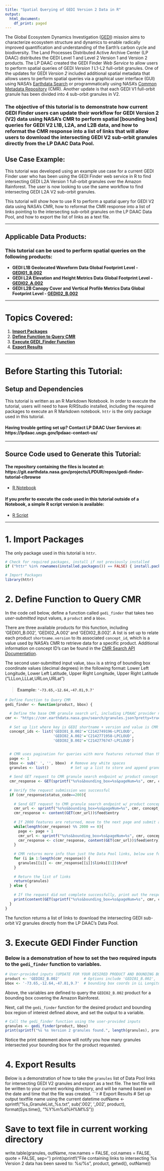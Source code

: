 ```yaml
---
title: "Spatial Querying of GEDI Version 2 Data in R"
output:
  html_document:
    df_print: paged
---
```

The Global Ecosystem Dynamics Investigation ([GEDI](https://lpdaac.usgs.gov/data/get-started-data/collection-overview/missions/gedi-overview/)) mission aims to characterize ecosystem structure and dynamics to enable radically improved quantification and understanding of the Earth's carbon cycle and biodiversity. The Land Processes Distributed Active Archive Center (LP DAAC) distributes the GEDI Level 1 and Level 2 Version 1 and Version 2 products. The LP DAAC created the GEDI Finder _Web Service_ to allow users to perform spatial queries of GEDI _Version 1_ L1-L2 full-orbit granules. One of the updates for GEDI _Version 2_ included additional spatial metadata that allows users to perform spatial queries via a graphical user interface (GUI) using NASA's [Earthdata Search](https://search.earthdata.nasa.gov/search) or programmatically using NASA's [Common Metadata Repository](https://cmr.earthdata.nasa.gov/search) (CMR). Another update is that each GEDI V1 full-orbit granule has been divided into 4 sub-orbit granules in V2.    

### The objective of this tutorial is to demonstrate how current GEDI Finder users can update their workflow for GEDI Version 2 (V2) data using NASA's CMR to perform spatial [bounding box] queries for GEDI V2 L1B, L2A, and L2B data, and how to reformat the CMR response into a list of links that will allow users to download the intersecting GEDI V2 sub-orbit granules directly from the LP DAAC Data Pool. 

## Use Case Example:  
This tutorial was developed using an example use case for a current GEDI Finder user who has been using the GEDI Finder web service in R to find intersecting GEDI L2A Version 1 full-orbit granules over the Amazon Rainforest. The user is now looking to use the same workflow to find intersecting GEDI L2A V2 sub-orbit granules.  

This tutorial will show how to use R to perform a spatial query for GEDI V2 data using NASA's CMR, how to reformat the CMR response into a list of links pointing to the intersecting sub-orbit granules on the LP DAAC Data Pool, and how to export the list of links as a text file.   

***    

## Applicable Data Products: 
### This tutorial can be used to perform spatial queries on the following products:
- **GEDI L1B Geolocated Waveform Data Global Footprint Level - [GEDI01_B.002](https://doi.org/10.5067/GEDI/GEDI01_B.002)**
- **GEDI L2A Elevation and Height Metrics Data Global Footprint Level - [GEDI02_A.002](https://doi.org/10.5067/GEDI/GEDI02_A.002)**
- **GEDI L2B Canopy Cover and Vertical Profile Metrics Data Global Footprint Level - [GEDI02_B.002](https://doi.org/10.5067/GEDI/GEDI02_B.002)**

***  

# Topics Covered:
1. [**Import Packages**](#importpackages)  
2. [**Define Function to Query CMR**](#definefunction)      
3. [**Execute GEDI_Finder Function**](#executefunction)      
4. [**Export Results**](#exportresults)        

***

# Before Starting this Tutorial:
## Setup and Dependencies 
This tutorial is written as an R Markdown Notebook. In order to execute the tutorial, users will need to have R/RStudio installed, including the required packages to execute an R Markdown notebook. `httr` is the only package used in this tutorial.

#### Having trouble getting set up? Contact LP DAAC User Services at: https://lpdaac.usgs.gov/lpdaac-contact-us/

***

## Source Code used to Generate this Tutorial:
#### The repository containing the files is located at: https://git.earthdata.nasa.gov/projects/LPDUR/repos/gedi-finder-tutorial-r/browse  
- [R Notebook](https://git.earthdata.nasa.gov/projects/LPDUR/repos/gedi-finder-tutorial-r/browse/GEDI_Finder_Tutorial_R.rmd)    

#### If you prefer to execute the code used in this tutorial outside of a Notebook, a simple R script version is available:  
- [R Script](https://git.earthdata.nasa.gov/projects/LPDUR/repos/gedi-finder-tutorial-r/browse/GEDI_Finder.R)  

***

# 1. Import Packages <a id="importpackages"></a>
The only package used in this tutorial is `httr`.

```r
# Check for required packages, install if not previously installed
if ("httr" %in% rownames(installed.packages()) == FALSE) { install.packages("httr")}

# Import Packages
library(httr)
```

# 2. Define Function to Query CMR <a id="definefunction"></a>
In the code cell below, define a function called `gedi_finder` that takes two *user-submitted* input values, a `product` and a `bbox`.  

There are three available products for this function, including 'GEDI01_B.002', 'GEDI02_A.002' and 'GEDI02_B.002'. A list is set up to relate each product `shortname.version` to its associated `concept_id`, which is a value used by NASA's CMR to retrieve data for a specific product. Additional information on concept ID's can be found in the [CMR Search API Documentation](https://cmr.earthdata.nasa.gov/search/site/docs/search/api.html#c-concept-id).

The second user-submitted input value, `bbox` is a string of bounding box coordinate values (decimal degrees) in the following format:
Lower Left Longitude, Lower Left Latitude, Upper Right Longitude, Upper Right Latitude ("LLLon,LLLat,URLon,URLat")  

> #### Example: `'-73.65,-12.64,-47.81,9.7'`

```r
# Define Function to Query CMR
gedi_finder <- function(product, bbox) {

  # Define the base CMR granule search url, including LPDAAC provider name and max page size (2000 is the max allowed)
cmr <- "https://cmr.earthdata.nasa.gov/search/granules.json?pretty=true&provider=LPCLOUD&page_size=2000&concept_id="
  
  # Set up list where key is GEDI shortname + version and value is CMR Concept ID
  concept_ids <- list('GEDI01_B.002'='C2142749196-LPCLOUD', 
                      'GEDI02_A.002'='C2142771958-LPCLOUD', 
                      'GEDI02_B.002'='C2142776747-LPCLOUD')

  
  # CMR uses pagination for queries with more features returned than the page size
  page <- 1
  bbox <- sub(' ', '', bbox)  # Remove any white spaces
  granules <- list()          # Set up a list to store and append granule links to
  
  # Send GET request to CMR granule search endpoint w/ product concept ID, bbox & page number
  cmr_response <- GET(sprintf("%s%s&bounding_box=%s&pageNum=%s", cmr, concept_ids[[product]],bbox,page))
  
  # Verify the request submission was successful
  if (cmr_response$status_code==200){
    
    # Send GET request to CMR granule search endpoint w/ product concept ID, bbox & page number, format return as a list
    cmr_url <- sprintf("%s%s&bounding_box=%s&pageNum=%s", cmr, concept_ids[[product]],bbox,page)
    cmr_response <- content(GET(cmr_url))$feed$entry
    
    # If 2000 features are returned, move to the next page and submit another request, and append to the response
    while(length(cmr_response) %% 2000 == 0){
      page <- page + 1
      cmr_url <- sprintf("%s%s&bounding_box=%s&pageNum=%s", cmr, concept_ids[[product]],bbox,page)
      cmr_response <- c(cmr_response, content(GET(cmr_url))$feed$entry)
    }
    
    # CMR returns more info than just the Data Pool links, below use for loop to grab each DP link, and add to list
    for (i in 1:length(cmr_response)) {
      granules[[i]] <- cmr_response[[i]]$links[[1]]$href
    }
    
    # Return the list of links
    return(granules)
  } else {
    
    # If the request did not complete successfully, print out the response from CMR
    print(content(GET(sprintf("%s%s&bounding_box=%s&pageNum=%s", cmr, concept_ids[[product]],bbox,page)))$errors)
  }
}

```
The function returns a list of links to download the intersecting GEDI sub-orbit V2 granules directly from the LP DAAC's Data Pool. 

# 3. Execute GEDI Finder Function <a id="executefunction"></a>
### Below is a demonstration of how to set the two required inputs to the `gedi_finder` function to variables.
```r
# User-provided inputs (UPDATE FOR YOUR DESIRED PRODUCT AND BOUNDING BOX REGION OF INTEREST)
product <- 'GEDI02_B.002'           # Options include 'GEDI01_B.002', 'GEDI02_A.002', 'GEDI02_B.002'
bbox <- '-73.65,-12.64,-47.81,9.7'  # bounding box coords in LL Longitude, LL Latitude, UR Longitude, UR Latitude format

```
Above, the variables are defined to query the `GEDI02_B.002` product for a bounding box covering the Amazon Rainforest.

Next, call the `gedi_finder` function for the desired product and bounding box region of interest defined above, and set the output to a variable.

```r
# Call the gedi_finder function using the user-provided inputs
granules <- gedi_finder(product, bbox)
print(sprintf("%s %s Version 2 granules found.", length(granules), product))

```
Notice the print statement above will notify you how many granules intersected your bounding box for the product requested.

# 4. Export Results <a id="exportresults"></a>

Below is a demonstration of how to take the `granules` list of Data Pool links for intersecting GEDI V2 granules and export as a text file. The text file will be written to your current working directory, and will be named based on the date and time that the file was created. 
```r
# Export Results
# Set up output textfile name using the current datetime
outName <- sprintf("%s_GranuleList_%s.txt", sub('.002', '_002', product), format(Sys.time(), "%Y%m%d%H%M%S"))

# Save to text file in current working directory
write.table(granules, outName, row.names = FALSE, col.names = FALSE, quote = FALSE, sep='\n')
print(sprintf("File containing links to intersecting %s Version 2 data has been saved to: %s/%s", product, getwd(), outName))

